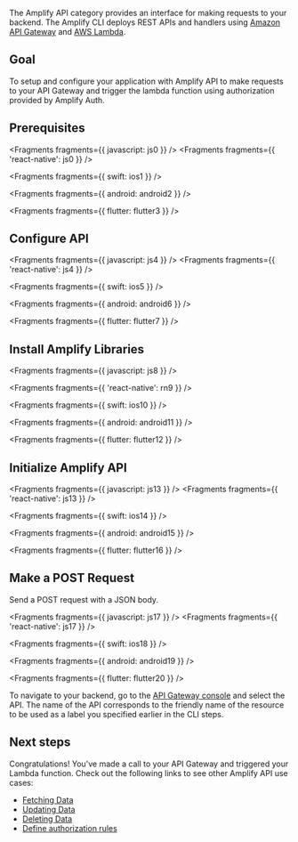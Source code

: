 The Amplify API category provides an interface for making requests to your backend. The Amplify CLI deploys REST APIs and handlers using [Amazon API Gateway](http://docs.aws.amazon.com/apigateway/latest/developerguide/) and [AWS Lambda](http://docs.aws.amazon.com/lambda/latest/dg/).

## Goal

To setup and configure your application with Amplify API to make requests to your API Gateway and trigger the lambda function using authorization provided by Amplify Auth.

## Prerequisites


<Fragments fragments={{ javascript: js0 }} />
<Fragments fragments={{ 'react-native': js0 }} />


<Fragments fragments={{ swift: ios1 }} />


<Fragments fragments={{ android: android2 }} />


<Fragments fragments={{ flutter: flutter3 }} />

## Configure API


<Fragments fragments={{ javascript: js4 }} />
<Fragments fragments={{ 'react-native': js4 }} />


<Fragments fragments={{ swift: ios5 }} />


<Fragments fragments={{ android: android6 }} />


<Fragments fragments={{ flutter: flutter7 }} />

## Install Amplify Libraries


<Fragments fragments={{ javascript: js8 }} />


<Fragments fragments={{ 'react-native': rn9 }} />


<Fragments fragments={{ swift: ios10 }} />


<Fragments fragments={{ android: android11 }} />


<Fragments fragments={{ flutter: flutter12 }} />

## Initialize Amplify API


<Fragments fragments={{ javascript: js13 }} />
<Fragments fragments={{ 'react-native': js13 }} />


<Fragments fragments={{ swift: ios14 }} />


<Fragments fragments={{ android: android15 }} />


<Fragments fragments={{ flutter: flutter16 }} />

## Make a POST Request

Send a POST request with a JSON body.


<Fragments fragments={{ javascript: js17 }} />
<Fragments fragments={{ 'react-native': js17 }} />


<Fragments fragments={{ swift: ios18 }} />


<Fragments fragments={{ android: android19 }} />


<Fragments fragments={{ flutter: flutter20 }} />

To navigate to your backend, go to the [API Gateway console](https://aws.amazon.com/apigateway) and select the API. The name of the API corresponds to the friendly name of the resource to be used as a label you specified earlier in the CLI steps.

## Next steps

Congratulations! You've made a call to your API Gateway and triggered your Lambda function. Check out the following links to see other Amplify API use cases:

- [Fetching Data](/lib/restapi/fetch)
- [Updating Data](/lib/restapi/update)
- [Deleting Data](/lib/restapi/delete)
- [Define authorization rules](/lib/restapi/authz)
